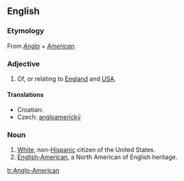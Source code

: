 ==English==
{{wikipedia}}

===Etymology===
From ''[[Anglo]]'' + ''[[American]]''.

===Adjective===
{{en-adj|pos=[[Anglo]]-[[American]]|-}}

# Of, or relating to [[England]] and [[USA]].

====Translations====
{{trans-top|of relating to England and USA}}
* Croatian: {{t-|hr|angloamerički}}
* Czech: [[angloamerický]] {{m}}
{{trans-mid}}
{{trans-bottom}}

===Noun===
{{en-noun|sg=[[Anglo]]-[[American]]}}

# [[white|White]], non-[[Hispanic]] citizen of the United States. 
# [[English-American]], a North American of English heritage.

[[tr:Anglo-American]]